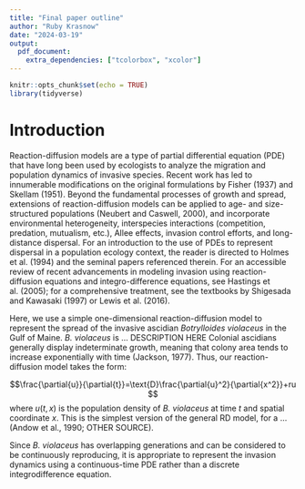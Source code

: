 ```yaml
---
title: "Final paper outline"
author: "Ruby Krasnow"
date: "2024-03-19"
output:
  pdf_document:
    extra_dependencies: ["tcolorbox", "xcolor"]
---
```


```r
knitr::opts_chunk$set(echo = TRUE)
library(tidyverse)
```

# Introduction

Reaction-diffusion models are a type of partial differential equation (PDE) that have long been used by ecologists to analyze the migration and population dynamics of invasive species. Recent work has led to innumerable modifications on the original formulations by Fisher (1937) and Skellam (1951). Beyond the fundamental processes of growth and spread, extensions of reaction-diffusion models can be applied to age- and size-structured populations (Neubert and Caswell, 2000), and incorporate environmental heterogeneity, interspecies interactions (competition, predation, mutualism, etc.), Allee effects, invasion control efforts, and long-distance dispersal. For an introduction to the use of PDEs to represent dispersal in a population ecology context, the reader is directed to Holmes et al. (1994) and the seminal papers referenced therein. For an accessible review of recent advancements in modeling invasion using reaction-diffusion equations and integro-difference equations, see Hastings et al. (2005); for a comprehensive treatment, see the textbooks by Shigesada and Kawasaki (1997) or Lewis et al. (2016).

Here, we use a simple one-dimensional reaction-diffusion model to represent the spread of the invasive ascidian *Botrylloides violaceus* in the Gulf of Maine. *B. violaceus* is ... DESCRIPTION HERE
Colonial ascidians generally display indeterminate growth, meaning that colony area tends to increase exponentially with time (Jackson, 1977). 
Thus, our reaction-diffusion model takes the form:

$$\frac{\partial{u}}{\partial{t}}=\text{D}\frac{\partial{u}^2}{\partial{x^2}}+ru $$
where $u(t,x)$ is the population density of *B. violaceus* at time $t$ and spatial coordinate $x$. This is the simplest version of the general RD model, for a ...  (Andow et al., 1990; OTHER SOURCE).

Since *B. violaceus* has overlapping generations and can be considered to be continuously reproducing, it is appropriate to represent the invasion dynamics using a continuous-time PDE rather than a discrete integrodifference equation.
